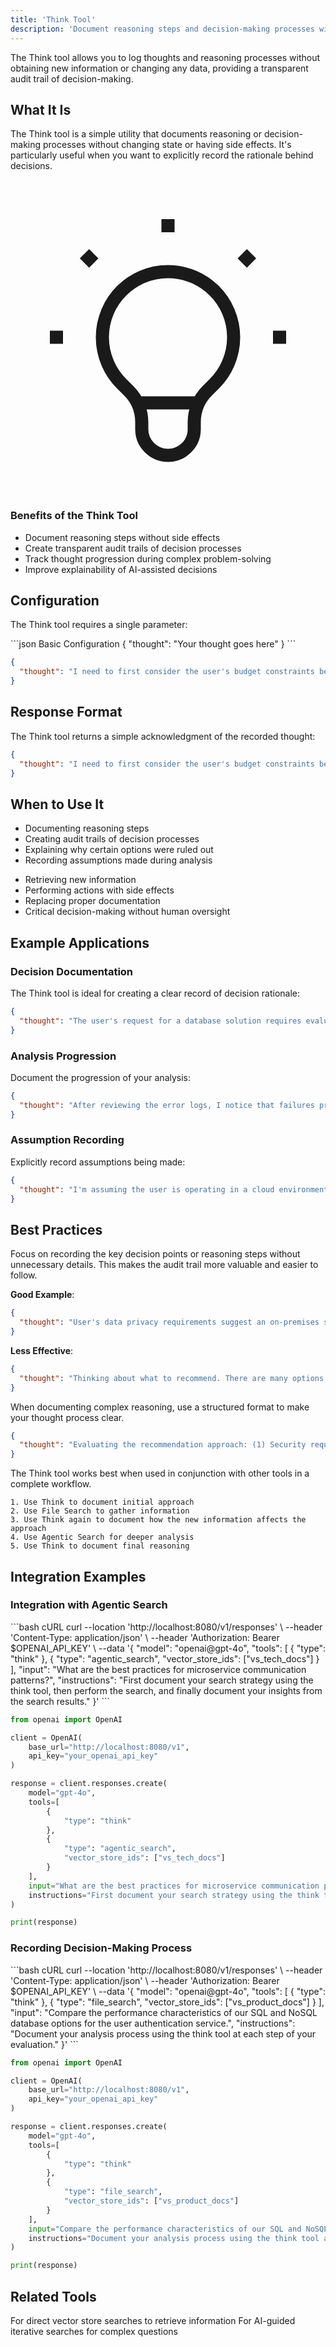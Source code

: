 ```yaml
---
title: 'Think Tool'
description: 'Document reasoning steps and decision-making processes without side effects'
---
```


The Think tool allows you to log thoughts and reasoning processes without obtaining new information or changing any data, providing a transparent audit trail of decision-making.

## What It Is

The Think tool is a simple utility that documents reasoning or decision-making processes without changing state or having side effects. It's particularly useful when you want to explicitly record the rationale behind decisions.

<Frame caption="Think Tool Overview">
  <div className="p-4 bg-gray-100 dark:bg-gray-800 rounded-lg">
    <div className="flex items-start space-x-4">
      <div className="p-3 bg-primary bg-opacity-20 rounded-full">
        <svg xmlns="http://www.w3.org/2000/svg" className="h-6 w-6 text-primary" fill="none" viewBox="0 0 24 24" stroke="currentColor">
          <path strokeLinecap="round" strokeLinejoin="round" strokeWidth={2} d="M9.663 17h4.673M12 3v1m6.364 1.636l-.707.707M21 12h-1M4 12H3m3.343-5.657l-.707-.707m2.828 9.9a5 5 0 117.072 0l-.548.547A3.374 3.374 0 0014 18.469V19a2 2 0 11-4 0v-.531c0-.895-.356-1.754-.988-2.386l-.548-.547z" />
        </svg>
      </div>
      <div>
        <h3 className="text-lg font-semibold mb-1">Benefits of the Think Tool</h3>
        <ul className="list-disc pl-5 space-y-1">
          <li>Document reasoning steps without side effects</li>
          <li>Create transparent audit trails of decision processes</li>
          <li>Track thought progression during complex problem-solving</li>
          <li>Improve explainability of AI-assisted decisions</li>
        </ul>
      </div>
    </div>
  </div>
</Frame>

## Configuration

The Think tool requires a single parameter:

<CodeGroup>
```json Basic Configuration
{
  "thought": "Your thought goes here"
}
```

```json Example Usage
{
  "thought": "I need to first consider the user's budget constraints before recommending high-end solutions"
}
```
</CodeGroup>

## Response Format

The Think tool returns a simple acknowledgment of the recorded thought:

```json
{
  "thought": "I need to first consider the user's budget constraints before recommending high-end solutions"
}
```

## When to Use It

<CardGroup cols={2}>
  <Card
    title="Good Use Cases"
    icon="check-circle"
  >
    <ul className="list-disc pl-5 space-y-1">
      <li>Documenting reasoning steps</li>
      <li>Creating audit trails of decision processes</li>
      <li>Explaining why certain options were ruled out</li>
      <li>Recording assumptions made during analysis</li>
    </ul>
  </Card>
  <Card
    title="Not Recommended For"
    icon="exclamation-circle"
  >
    <ul className="list-disc pl-5 space-y-1">
      <li>Retrieving new information</li>
      <li>Performing actions with side effects</li>
      <li>Replacing proper documentation</li>
      <li>Critical decision-making without human oversight</li>
    </ul>
  </Card>
</CardGroup>

## Example Applications

### Decision Documentation

The Think tool is ideal for creating a clear record of decision rationale:

```json
{
  "thought": "The user's request for a database solution requires evaluating their scale needs. Their expected 10M daily transactions suggests PostgreSQL would be more suitable than SQLite."
}
```

### Analysis Progression

Document the progression of your analysis:

```json
{
  "thought": "After reviewing the error logs, I notice that failures primarily occur during peak traffic hours, suggesting a resource contention issue rather than a code bug."
}
```

### Assumption Recording

Explicitly record assumptions being made:

```json
{
  "thought": "I'm assuming the user is operating in a cloud environment with auto-scaling capabilities based on their mention of AWS in previous messages."
}
```

## Best Practices

<Accordion title="Keep Thoughts Concise and Clear">
  Focus on recording the key decision points or reasoning steps without unnecessary details. This makes the audit trail more valuable and easier to follow.
  
  **Good Example**:
  ```json
  {
    "thought": "User's data privacy requirements suggest an on-premises solution would be preferable to cloud hosting."
  }
  ```
  
  **Less Effective**:
  ```json
  {
    "thought": "Thinking about what to recommend. There are many options. Cloud is one option but maybe not best. On-premises could work better perhaps because of data privacy but not sure yet."
  }
  ```
</Accordion>

<Accordion title="Use Structured Reasoning">
  When documenting complex reasoning, use a structured format to make your thought process clear.
  
  ```json
  {
    "thought": "Evaluating the recommendation approach: (1) Security requirements: high, (2) Budget constraints: moderate, (3) Timeline: tight. Given these constraints, will prioritize established solutions with good security track records."
  }
  ```
</Accordion>

<Accordion title="Integrate with Other Tools">
  The Think tool works best when used in conjunction with other tools in a complete workflow.
  
  ```
  1. Use Think to document initial approach
  2. Use File Search to gather information
  3. Use Think again to document how the new information affects the approach
  4. Use Agentic Search for deeper analysis
  5. Use Think to document final reasoning
  ```
</Accordion>

## Integration Examples

### Integration with Agentic Search

<CodeGroup>
```bash cURL
curl --location 'http://localhost:8080/v1/responses' \
--header 'Content-Type: application/json' \
--header 'Authorization: Bearer $OPENAI_API_KEY' \
--data '{
    "model": "openai@gpt-4o",
    "tools": [
      {
        "type": "think"
      },
      {
        "type": "agentic_search",
        "vector_store_ids": ["vs_tech_docs"]
      }
    ],
    "input": "What are the best practices for microservice communication patterns?",
    "instructions": "First document your search strategy using the think tool, then perform the search, and finally document your insights from the search results."
}'
```

```python Python
from openai import OpenAI

client = OpenAI(
    base_url="http://localhost:8080/v1",
    api_key="your_openai_api_key"
)

response = client.responses.create(
    model="gpt-4o",
    tools=[
        {
            "type": "think"
        },
        {
            "type": "agentic_search",
            "vector_store_ids": ["vs_tech_docs"]
        }
    ],
    input="What are the best practices for microservice communication patterns?",
    instructions="First document your search strategy using the think tool, then perform the search, and finally document your insights from the search results."
)

print(response)
```
</CodeGroup>

### Recording Decision-Making Process

<CodeGroup>
```bash cURL
curl --location 'http://localhost:8080/v1/responses' \
--header 'Content-Type: application/json' \
--header 'Authorization: Bearer $OPENAI_API_KEY' \
--data '{
    "model": "openai@gpt-4o",
    "tools": [
      {
        "type": "think"
      },
      {
        "type": "file_search",
        "vector_store_ids": ["vs_product_docs"]
      }
    ],
    "input": "Compare the performance characteristics of our SQL and NoSQL database options for the user authentication service.",
    "instructions": "Document your analysis process using the think tool at each step of your evaluation."
}'
```

```python Python
from openai import OpenAI

client = OpenAI(
    base_url="http://localhost:8080/v1",
    api_key="your_openai_api_key"
)

response = client.responses.create(
    model="gpt-4o",
    tools=[
        {
            "type": "think"
        },
        {
            "type": "file_search",
            "vector_store_ids": ["vs_product_docs"]
        }
    ],
    input="Compare the performance characteristics of our SQL and NoSQL database options for the user authentication service.",
    instructions="Document your analysis process using the think tool at each step of your evaluation."
)

print(response)
```
</CodeGroup>

## Related Tools

<CardGroup cols={2}>
  <Card
    title="File Search Tool"
    icon="file-magnifying-glass"
    href="/tools/file-search"
  >
    For direct vector store searches to retrieve information
  </Card>
  <Card
    title="Agentic Search Tool"
    icon="robot"
    href="/tools/agentic-search"
  >
    For AI-guided iterative searches for complex questions
  </Card>
</CardGroup> 